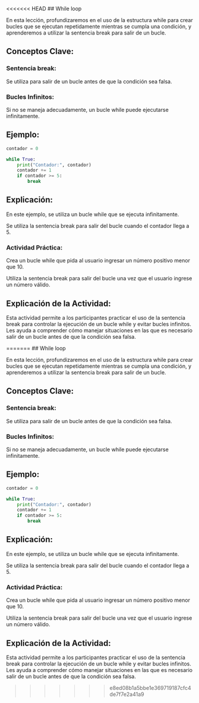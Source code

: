 <<<<<<< HEAD
## While loop

En esta lección, profundizaremos en el uso de la estructura while para crear bucles que se ejecutan repetidamente mientras se cumpla una condición, y aprenderemos a utilizar la sentencia break para salir de un bucle.

## Conceptos Clave:

### Sentencia break: 

Se utiliza para salir de un bucle antes de que la condición sea falsa.

### Bucles Infinitos:

Si no se maneja adecuadamente, un bucle while puede ejecutarse infinitamente.

## Ejemplo:

``` python
contador = 0

while True:
    print("Contador:", contador)
    contador += 1
    if contador >= 5:
        break
```
## Explicación:

En este ejemplo, se utiliza un bucle while que se ejecuta infinitamente.

Se utiliza la sentencia break para salir del bucle cuando el contador llega a 5.

::: {.callout-important}
### Actividad Práctica:

Crea un bucle while que pida al usuario ingresar un número positivo menor que 10.

Utiliza la sentencia break para salir del bucle una vez que el usuario ingrese un número válido.
:::

## Explicación de la Actividad:

Esta actividad permite a los participantes practicar el uso de la sentencia break para controlar la ejecución de un bucle while y evitar bucles infinitos. Les ayuda a comprender cómo manejar situaciones en las que es necesario salir de un bucle antes de que la condición sea falsa.

=======
## While loop

En esta lección, profundizaremos en el uso de la estructura while para crear bucles que se ejecutan repetidamente mientras se cumpla una condición, y aprenderemos a utilizar la sentencia break para salir de un bucle.

## Conceptos Clave:

### Sentencia break: 

Se utiliza para salir de un bucle antes de que la condición sea falsa.

### Bucles Infinitos:

Si no se maneja adecuadamente, un bucle while puede ejecutarse infinitamente.

## Ejemplo:

``` python
contador = 0

while True:
    print("Contador:", contador)
    contador += 1
    if contador >= 5:
        break
```
## Explicación:

En este ejemplo, se utiliza un bucle while que se ejecuta infinitamente.

Se utiliza la sentencia break para salir del bucle cuando el contador llega a 5.

::: {.callout-important}
### Actividad Práctica:

Crea un bucle while que pida al usuario ingresar un número positivo menor que 10.

Utiliza la sentencia break para salir del bucle una vez que el usuario ingrese un número válido.
:::

## Explicación de la Actividad:

Esta actividad permite a los participantes practicar el uso de la sentencia break para controlar la ejecución de un bucle while y evitar bucles infinitos. Les ayuda a comprender cómo manejar situaciones en las que es necesario salir de un bucle antes de que la condición sea falsa.

>>>>>>> e8ed08b1a5bbe1e369719187cfc4de7f7e2a41a9
